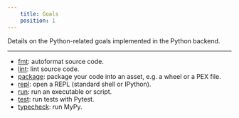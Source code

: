 ```yaml
---
    title: Goals
    position: 1
---
```


Details on the Python-related goals implemented in the Python backend.

---

- [fmt](doc:python-fmt-goal): autoformat source code.
- [lint](doc:python-lint-goal): lint source code.
- [package](doc:python-package-goal): package your code into an asset, e.g. a wheel or a PEX file.
- [repl](doc:python-repl-goal): open a REPL (standard shell or IPython).
- [run](doc:python-run-goal): run an executable or script.
- [test](doc:python-test-goal): run tests with Pytest.
- [typecheck](doc:python-typecheck-goal): run MyPy.
